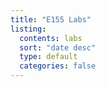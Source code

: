 ```yaml
---
title: "E155 Labs"
listing:
  contents: labs
  sort: "date desc"
  type: default
  categories: false
---
```

